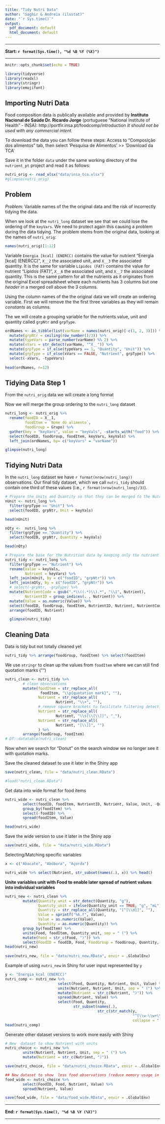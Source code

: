 ```yaml
---
title: "Tidy Nutri Data"
author: "Saghir & Andreia (ilustat)"
date: "`r Sys.time()`"
output:
  pdf_document: default
  html_document: default
---
```

<!-- date: "`r format(Sys.time(), "%d %B %Y (%X)")`" -->

***

**Start: `r format(Sys.time(), "%d %B %Y (%X)")`**

***


```r
knitr::opts_chunk$set(echo = TRUE)

library(tidyverse)
library(readxl)
library(stringr)
library(emojifont)
```

## Importing Nutri Data

Food composition data is publically available and provided by **Instituto Nacional de Saúde Dr. Ricardo Jorge** (portuguese "National Institute of Health" - INSA): http://portfir.insa.pt/foodcomp/introduction 
*It should not be used with any commercial intent.*

To download the data you can follow these steps:
Access to "Composição dos alimentos" tab, then select 'Pesquisa de Alimentos' >> 'Download da TCA'

Save it in the folder `data` under the same working directory of the `nutrient_pt` project and read it as follows:

```r
nutri_orig <- read_xlsx("data/insa_tca.xlsx") 
#glimpse(nutri_orig)
```

## Problem 

*Problem:* Variable names of the the original data and the risk of incorrectly tidying the data.

When we look at the `nutri_long` dataset we see that we could lose the ordering
of the `keyVars`. We need to protect again this causing a problem during the data
tidying. The problem stems from the original data, looking at the names of `nutri_orig`:

```r
names(nutri_orig)[1:12]
```

Variable `Energia [kcal] (ENERCC)` contains the value for nutrient "Energia [kcal] (ENERCC)", 
`X__2` the associated unit, and `X__3` the associated quantity. It is the same for variable `Lípidos (FAT)` 
contains the value for nutrient "Lípidos (FAT)", `X__6` the associated unit, and `X__7` the associated quantity. This is the same pattern for all the nutrients as it originates from the original Excel
spreadsheet where each nutrients has 3 columns but one *header* in a merged cell above the 3 columns.

Using the column names of the the original data we will create an ordering variable.
First we will remove the the first three variables as they will remain _constants_ as columns.

The we will create a grouping variable for the nutrients value, unit and quantity called `grpNtr`
and `grpType`.

```r
ordNames <- as_tibble(list(varName = names(nutri_orig)[-c(1, 2, 3)])) %>%
  mutate(grpNtr = ceiling(row_number()/3)) %>% 
  mutate(typeVars = parse_number(varName) %% 2) %>% 
  mutate(xVars = str_detect(varName, "^X__")) %>% 
  mutate(grpType = if_else(typeVars == 1, "Quantity", "Unit")) %>% 
  mutate(grpType = if_else(xVars == FALSE, "Nutrient", grpType)) %>% 
  select(-xVars, -typeVars)
  
head(ordNames, n=12)
```

## Tidying Data Step 1

From the `nutri_orig` data we will create a long format 

Now we will merge the group ordering to the `nutri_long` dataset

```r
nutri_long <- nutri_orig %>% 
  rename(foodID = X__1, 
         foodItem = `Nome do alimento`, 
         foodGroup = Grupo) %>% 
  gather(key = "keyVars", value = "keyVals", -starts_with("food")) %>% 
  select(foodID, foodGroup, foodItem, keyVars, keyVals) %>% 
  left_join(ordNames, by= c("keyVars" = "varName")) 

glimpse(nutri_long)
```


## Tidying Nutri Data

In the `nutri_long` dataset we have `r format(nrow(nutri_long))` observations. Our final 
tidy dataset, which we call `nutri_tidy` should contain one third of these values (i.e., 
`r format(nrow(nutri_long)/3)`).

```r
# Prepare the Units and Quantity so that they can be merged to the Nutrient data.
nUnit <- nutri_long %>% 
  filter(grpType == "Unit") %>% 
  select(foodID, grpNtr, Unit = keyVals) 

head(nUnit)

nQty <-  nutri_long %>% 
  filter(grpType == "Quantity") %>% 
  select(foodID, grpNtr, Quantity = keyVals) 

head(nQty)

# Prepare the base for the Nutrition data by keeping only the nutrient and values
nutri_tidy <- nutri_long %>% 
  filter(grpType == "Nutrient") %>% 
  rename(Value = keyVals,
         Nutrient = keyVars) %>% 
  left_join(nUnit, by = c("foodID", "grpNtr")) %>% 
  left_join(nQty, by = c("foodID", "grpNtr")) %>% 
  # select(-grpNtr, -grpType) %>% 
  mutate(NutrientCode = gsub(".*\\((.*)\\).*", "\\1", Nutrient),
         NutrientID = group_indices(. , Nutrient)) %>% 
  mutate(Value = as.numeric(Value)) %>% 
  select(foodID, foodGroup, foodItem, NutrientID, Nutrient, NutrientCode, Value, Unit, Quantity) %>%
  arrange(foodID, Nutrient)

  glimpse(nutri_tidy)
```


## Cleaning Data

Data is tidy but not totally cleaned yet
```r
nutri_tidy %>% arrange(foodGroup, foodItem) %>% select(foodItem)
```

We use `stringr` to clean up the values from `foodItem` where we can still find quotation marks ("") 
```r
nutri_clean <- nutri_tidy %>%
        # clean observations
        mutate(foodItem = str_replace_all(
                foodItem, "\\p{quotation mark}", ""),
               Nutrient = str_replace_all(
                       Nutrient, "\\+", ""),
               # remove square brackets to facilitate filtering detection later
               Nutrient = str_replace_all(
                       Nutrient, "\\s[\\[\\]]", "_"),
               Nutrient = str_replace_all(
                       Nutrient, "[\\]]", "")
               ) %>% 
        arrange(foodGroup, foodItem)
# DT::datatable(nutri_clean)
```

Now when we search for "Donut" on the search window we no longer see it with quotation marks.

Save the cleaned dataset to use it later in the Shiny app
```r
save(nutri_clean, file = "data/nutri_clean.RData")
```

```r
#load("nutri_clean.RData")
```

Get data into wide format for food items
```r
nutri_wide <- nutri_clean %>%
        select(foodID, foodItem, NutrientID, Nutrient, Value, Unit, -Quantity) %>%
        group_by(foodItem) %>%
        select(-foodID) %>%
        spread(foodItem, Value) 

head(nutri_wide)
```

Save the wide version to use it later in the Shiny app

```r
save(nutri_wide, file = "data/nutri_wide.RData")
```

Selecting/Matching specific variables 

```r
x <- c("Abacate", "Abóbora", "Açorda")

nutri_wide %>% select(Nutrient, str_subset(names(.), x)) %>% head()
```

**Unite variables unit with Food to enable later spread of nutrient values into individual variables**

```r
nutri_new <- nutri_clean %>%
        mutate(Quantity_unit = str_detect(Quantity, "g"),
               Quantity_unit = ifelse(Quantity_unit == TRUE, "g", "mL"),
               Quantity = str_replace_all(Quantity, "[^[\\d]]", ""),
               Value = sprintf("%6.f", Value),
               Value = as.numeric(Value),
               Quantity = as.numeric(Quantity)) %>%
        group_by(foodItem) %>%
        unite(Food, foodItem, Quantity_unit, sep = " (") %>%
        mutate(Food = str_c(Food, ")")) %>%
        select(FoodID = foodID, Food, FoodGroup = foodGroup, Quantity, NutrientID, Nutrient, Unit, Value) 
head(nutri_new)
        
save(nutri_new, file = "data/nutri_new.RData", envir = .GlobalEnv)

```

Example of using `nutri_new` in Shiny for user input represented by `y`
```r
y <- "Energia_kcal (ENERCC)"
nutri_comp <- nutri_new %>%
                        select(Food, Quantity, Nutrient, Unit, Value) %>%
                        unite(Nutrient, Nutrient, Unit, sep = " (") %>%
                        mutate(Nutrient = str_c(Nutrient, ")")) %>%
                        spread(Nutrient, Value) %>%
                        select(Food, Quantity,
                               str_subset(names(.),
                                          str_c(str_match(y,
                                                          "^[\\w-\\w+\\s]+"),
                                                          collapse = "|")))
head(nutri_comp)
```

Generate other dataset versions to work more easily with Shiny
```r
# New  dataset to show Nutrient with units
nutri_choice <- nutri_new %>%
        unite(Nutrient, Nutrient, Unit, sep = " (") %>%
        mutate(Nutrient = str_c(Nutrient, ")"))

save(nutri_choice, file = "data/nutri_choice.RData", envir = .GlobalEnv)

## New dataset to show  less food observations (reduce memory usage in the ui selectInput)
food_wide <- nutri_choice %>%
        select(FoodID, Food, Nutrient, Value) %>%
        spread(Nutrient, Value)

save(food_wide, file = "data/food_wide.RData", envir = .GlobalEnv)
```

***

**End: `r format(Sys.time(), "%d %B %Y (%X)")`**

***

